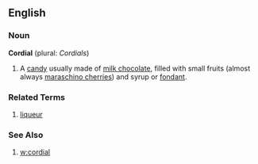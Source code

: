 ==English==

===Noun===
'''Cordial''' (plural: ''Cordials'')
# A [[candy]] usually made of [[milk chocolate]], filled with small fruits (almost always [[maraschino cherries]]) and syrup or [[fondant]].


===Related Terms===
# [[liqueur]]

===See Also===
# [[w:cordial]]

{{Stub}}